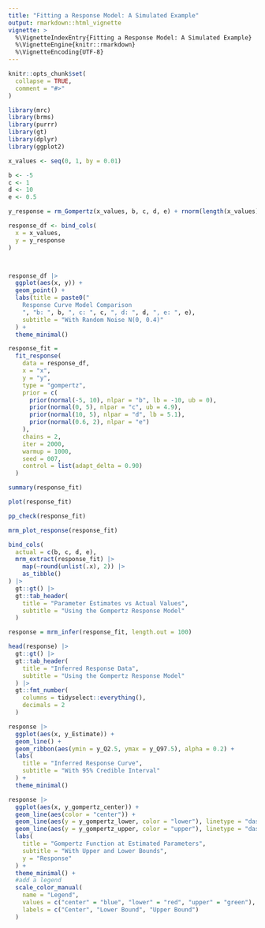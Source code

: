 ```yaml
---
title: "Fitting a Response Model: A Simulated Example"
output: rmarkdown::html_vignette
vignette: >
  %\VignetteIndexEntry{Fitting a Response Model: A Simulated Example}
  %\VignetteEngine{knitr::rmarkdown}
  %\VignetteEncoding{UTF-8}
---
```


```r
knitr::opts_chunk$set(
  collapse = TRUE,
  comment = "#>"
)
```

```r
library(mrc)
library(brms)
library(purrr)
library(gt)
library(dplyr)
library(ggplot2)
```

```r

x_values <- seq(0, 1, by = 0.01)

b <- -5
c <- 1
d <- 10
e <- 0.5

y_response = rm_Gompertz(x_values, b, c, d, e) + rnorm(length(x_values), mean = 0, sd = 0.4)

response_df <- bind_cols(
  x = x_values,
  y = y_response
)



response_df |>
  ggplot(aes(x, y)) +
  geom_point() +
  labs(title = paste0("
    Response Curve Model Comparison
    ", "b: ", b, ", c: ", c, ", d: ", d, ", e: ", e),
    subtitle = "With Random Noise N(0, 0.4)" 
  ) +
  theme_minimal()

```

```r
response_fit = 
  fit_response(
    data = response_df,
    x = "x",
    y = "y",
    type = "gompertz",
    prior = c(
      prior(normal(-5, 10), nlpar = "b", lb = -10, ub = 0),
      prior(normal(0, 5), nlpar = "c", ub = 4.9),
      prior(normal(10, 5), nlpar = "d", lb = 5.1),
      prior(normal(0.6, 2), nlpar = "e")
    ),
    chains = 2,
    iter = 2000, 
    warmup = 1000,
    seed = 007,
    control = list(adapt_delta = 0.90)
  )
```

```r
summary(response_fit)
```

```r
plot(response_fit)
```


```r
pp_check(response_fit)
```
```r
mrm_plot_response(response_fit)
```

```r
bind_cols(
  actual = c(b, c, d, e),
  mrm_extract(response_fit) |> 
    map(~round(unlist(.x), 2)) |> 
    as_tibble()
) |> 
  gt::gt() |> 
  gt::tab_header(
    title = "Parameter Estimates vs Actual Values",
    subtitle = "Using the Gompertz Response Model"
  )
```

```r
response = mrm_infer(response_fit, length.out = 100)

head(response) |> 
  gt::gt() |>
  gt::tab_header(
    title = "Inferred Response Data",
    subtitle = "Using the Gompertz Response Model"
  ) |>
  gt::fmt_number(
    columns = tidyselect::everything(),
    decimals = 2
  )
```

```r
response |> 
  ggplot(aes(x, y_Estimate)) +
  geom_line() +
  geom_ribbon(aes(ymin = y_Q2.5, ymax = y_Q97.5), alpha = 0.2) +
  labs(
    title = "Inferred Response Curve",
    subtitle = "With 95% Credible Interval"
  ) +
  theme_minimal()
```

```r
response |> 
  ggplot(aes(x, y_gompertz_center)) +
  geom_line(aes(color = "center")) +
  geom_line(aes(y = y_gompertz_lower, color = "lower"), linetype = "dashed") +
  geom_line(aes(y = y_gompertz_upper, color = "upper"), linetype = "dashed") +
  labs(
    title = "Gompertz Function at Estimated Parameters",
    subtitle = "With Upper and Lower Bounds",
    y = "Response"
  ) +
  theme_minimal() +
  #add a legend
  scale_color_manual(
    name = "Legend",
    values = c("center" = "blue", "lower" = "red", "upper" = "green"),
    labels = c("Center", "Lower Bound", "Upper Bound")
  )
```
